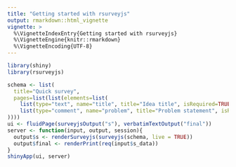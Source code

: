 ```yaml
---
title: "Getting started with rsurveyjs"
output: rmarkdown::html_vignette
vignette: >
  %\VignetteIndexEntry{Getting started with rsurveyjs}
  %\VignetteEngine{knitr::rmarkdown}
  %\VignetteEncoding{UTF-8}
---
```


```r
library(shiny)
library(rsurveyjs)

schema <- list(
  title="Quick survey",
  pages=list(list(elements=list(
    list(type="text", name="title", title="Idea title", isRequired=TRUE),
    list(type="comment", name="problem", title="Problem statement", isRequired=TRUE)
))))
ui <- fluidPage(surveyjsOutput("s"), verbatimTextOutput("final"))
server <- function(input, output, session){
  output$s <- renderSurveyjs(surveyjs(schema, live = TRUE))
  output$final <- renderPrint(req(input$s_data))
}
shinyApp(ui, server)
```
